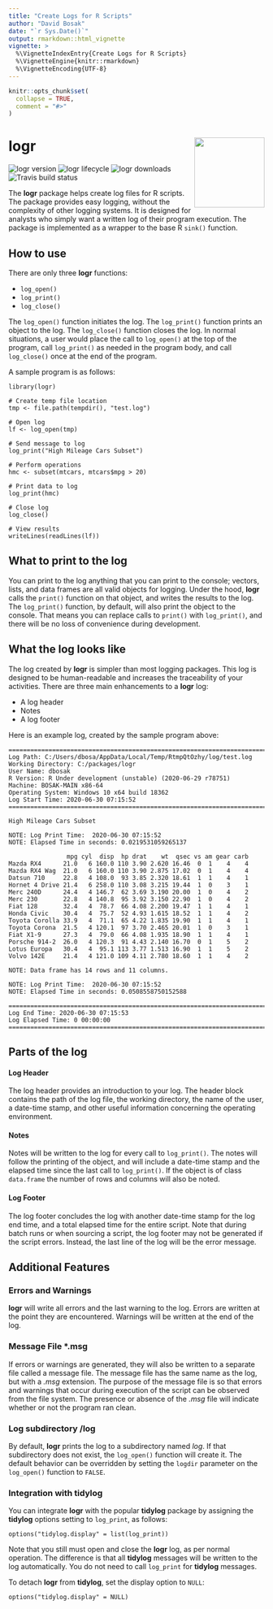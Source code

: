 ```yaml
---
title: "Create Logs for R Scripts"
author: "David Bosak"
date: "`r Sys.Date()`"
output: rmarkdown::html_vignette
vignette: >
  %\VignetteIndexEntry{Create Logs for R Scripts}
  %\VignetteEngine{knitr::rmarkdown}
  %\VignetteEncoding{UTF-8}
---
```


```r
knitr::opts_chunk$set(
  collapse = TRUE,
  comment = "#>"
)
```
# logr <img src='../man/images/logr.svg' align="right" height="138" />

![logr version](https://www.r-pkg.org/badges/version/logr)
![logr lifecycle](https://img.shields.io/badge/lifecycle-stable-blue.svg)
![logr downloads](https://cranlogs.r-pkg.org/badges/grand-total/logr)
![Travis build status](https://travis-ci.com/dbosak01/logr.svg?branch=master)

The **logr** package helps create log files for R scripts.  The package 
provides easy logging, without the complexity of other logging systems.  It is 
designed for analysts who simply want a written log of their program 
execution.  The package is implemented as a wrapper to 
the base R `sink()` function.

## How to use
There are only three **logr** functions:  

* `log_open()`
* `log_print()`
* `log_close()`  

The `log_open()` function initiates the log.  The 
`log_print()` function prints an object to the log.  The `log_close()` function
closes the log.  In normal situations, a user would place the call to 
`log_open()` at the top of the program, call `log_print()` as needed in the 
program body, and call `log_close()` once at the end of the program.

A sample program is as follows:
```
library(logr)

# Create temp file location
tmp <- file.path(tempdir(), "test.log")

# Open log
lf <- log_open(tmp)

# Send message to log
log_print("High Mileage Cars Subset")

# Perform operations
hmc <- subset(mtcars, mtcars$mpg > 20)

# Print data to log
log_print(hmc)

# Close log
log_close()

# View results
writeLines(readLines(lf))

```

## What to print to the log
You can print to the log anything that you can print to the console; vectors,
lists, and data frames are all valid objects for logging.  Under the hood, 
**logr** calls the `print()` function on that object, and writes the results 
to the log. The `log_print()` function, by default, will also print the 
object to the console. That means you can replace calls to `print()` with 
`log_print()`, and there will be no loss of convenience during development.

## What the log looks like
The log created by **logr** is simpler than most logging packages.  This 
log is designed to be human-readable and increases the traceability of your
activities.  There are three main enhancements to a **logr** log:

  * A log header
  * Notes
  * A log footer

Here is an example log, created by the sample program above:
```
========================================================================= 
Log Path: C:/Users/dbosa/AppData/Local/Temp/RtmpQtOzhy/log/test.log 
Working Directory: C:/packages/logr 
User Name: dbosak 
R Version: R Under development (unstable) (2020-06-29 r78751) 
Machine: BOSAK-MAIN x86-64 
Operating System: Windows 10 x64 build 18362 
Log Start Time: 2020-06-30 07:15:52 
========================================================================= 

High Mileage Cars Subset 

NOTE: Log Print Time:  2020-06-30 07:15:52 
NOTE: Elapsed Time in seconds: 0.0219531059265137 

                mpg cyl  disp  hp drat    wt  qsec vs am gear carb
Mazda RX4      21.0   6 160.0 110 3.90 2.620 16.46  0  1    4    4
Mazda RX4 Wag  21.0   6 160.0 110 3.90 2.875 17.02  0  1    4    4
Datsun 710     22.8   4 108.0  93 3.85 2.320 18.61  1  1    4    1
Hornet 4 Drive 21.4   6 258.0 110 3.08 3.215 19.44  1  0    3    1
Merc 240D      24.4   4 146.7  62 3.69 3.190 20.00  1  0    4    2
Merc 230       22.8   4 140.8  95 3.92 3.150 22.90  1  0    4    2
Fiat 128       32.4   4  78.7  66 4.08 2.200 19.47  1  1    4    1
Honda Civic    30.4   4  75.7  52 4.93 1.615 18.52  1  1    4    2
Toyota Corolla 33.9   4  71.1  65 4.22 1.835 19.90  1  1    4    1
Toyota Corona  21.5   4 120.1  97 3.70 2.465 20.01  1  0    3    1
Fiat X1-9      27.3   4  79.0  66 4.08 1.935 18.90  1  1    4    1
Porsche 914-2  26.0   4 120.3  91 4.43 2.140 16.70  0  1    5    2
Lotus Europa   30.4   4  95.1 113 3.77 1.513 16.90  1  1    5    2
Volvo 142E     21.4   4 121.0 109 4.11 2.780 18.60  1  1    4    2

NOTE: Data frame has 14 rows and 11 columns. 

NOTE: Log Print Time:  2020-06-30 07:15:52 
NOTE: Elapsed Time in seconds: 0.0508558750152588 

========================================================================= 
Log End Time: 2020-06-30 07:15:53 
Log Elapsed Time: 0 00:00:00 
========================================================================= 
```

## Parts of the log

#### Log Header
The log header provides an introduction to your log. The header block 
contains the path of the log file, the working directory, the name of the user,
a date-time stamp, and other useful information concerning the 
operating environment.  

#### Notes
Notes will be written to the log for every call to `log_print()`. The notes 
will follow the printing of the object, and will include a date-time stamp
and the elapsed time since the last call to `log_print()`. If the object
is of class `data.frame` the number of rows and columns will also be noted. 

#### Log Footer
The log footer concludes the log with another date-time stamp for the log
end time, and a total elapsed time for the entire script.  Note that during
batch runs or when sourcing a script, the log
footer may not be generated if the script errors. Instead, the last line of 
the log will be the error message.

## Additional Features

### Errors and Warnings
**logr** will write all errors and the last warning to the log.  Errors are
written at the point they are encountered.  Warnings will be written at the 
end of the log.  

### Message File \*.msg
If errors or warnings are generated, they will also be written to a separate 
file called a message file.  The message file has the same name as the log, 
but with a *.msg* extension.  The purpose of the message file is so that 
errors and warnings that occur during execution of the script can be 
observed from the file system.  The presence or absence of the *.msg* file 
will indicate whether or not the program ran clean.

### Log subdirectory /log
By default, **logr** prints the log to a subdirectory named *log*.  If that 
subdirectory does not exist, the `log_open()` function will create it.  The 
default behavior can be overridden by setting the `logdir` parameter on the
`log_open()` function to `FALSE`.  

### Integration with tidylog
You can integrate **logr** with the popular **tidylog** package by assigning 
the **tidylog** options setting to `log_print`, as follows:

`options("tidylog.display" = list(log_print))`

Note that you still must open and close the **logr** log, as per normal 
operation.  The difference is that all **tidylog** messages will be written
to the log automatically.  You do not need to call `log_print` for **tidylog** 
messages.

To detach **logr** from **tidylog**, set the display option to `NULL`:

`options("tidylog.display" = NULL)`